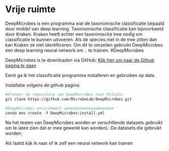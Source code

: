 # Vrije ruimte

DeepMicrobes is een programma wat de taxonomische classificatie bepaald door middel van deep learning. Taxonomische classificatie kan bijvoorbeeld door Kraken. Kraken heeft echter een taxonimische tree nodig om classificatie te kunnen uitvoeren. Als de species niet in de tree zitten dan kan Kraken ze niet identificeren. Om dit te omzeilen gebruikt DeepMicrobes een deep learning neural network om .. te trainen. #DeepMicrobes

DeepMicrobes is te downloaden via GitHub: [Klik hier om naar de Github pagina te gaan](https://github.com/MicrobeLab/DeepMicrobes)

Eerst ga ik het classificatie programma installeren en gebruiken op data.

Installatie volgens de github pagina:

```r
#Kloneer de repository van DeepMicrobes naar Rstudio 
git clone https://github.com/MicrobeLab/DeepMicrobes.git

#DeepMicrobes environment aanmakeneeeeeeeeeeeeee
conda env create -f DeepMicrobes/install.yml

```

Na het testen van DeepMicrobes worden er verschillende datasets gebruikt om te laten zien dat er mee gewerkt kan wordenL: De datasets die gebruikt worden:

Als laatst kijk ik naar of ik zelf een neural network kan trainen
